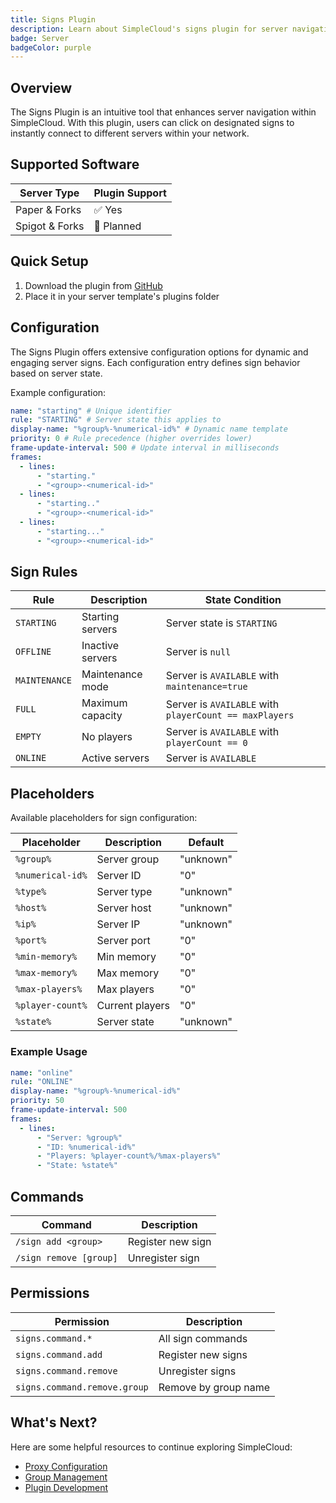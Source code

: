 ```yaml
---
title: Signs Plugin
description: Learn about SimpleCloud's signs plugin for server navigation and status display
badge: Server
badgeColor: purple
---
```


## Overview

The Signs Plugin is an intuitive tool that enhances server navigation within SimpleCloud. With this plugin, users can click on designated signs to instantly connect to different servers within your network.

## Supported Software

| Server Type    | Plugin Support |
| -------------- | -------------- |
| Paper & Forks  | ✅ Yes         |
| Spigot & Forks | 🔄 Planned     |

## Quick Setup

1. Download the plugin from [GitHub](https://github.com/simplecloudapp/sign-plugin/releases)
2. Place it in your server template's plugins folder

## Configuration

The Signs Plugin offers extensive configuration options for dynamic and engaging server signs. Each configuration entry defines sign behavior based on server state.

Example configuration:

```yaml
name: "starting" # Unique identifier
rule: "STARTING" # Server state this applies to
display-name: "%group%-%numerical-id%" # Dynamic name template
priority: 0 # Rule precedence (higher overrides lower)
frame-update-interval: 500 # Update interval in milliseconds
frames:
  - lines:
      - "starting."
      - "<group>-<numerical-id>"
  - lines:
      - "starting.."
      - "<group>-<numerical-id>"
  - lines:
      - "starting..."
      - "<group>-<numerical-id>"
```

## Sign Rules

| Rule          | Description      | State Condition                                        |
| ------------- | ---------------- | ------------------------------------------------------ |
| `STARTING`    | Starting servers | Server state is `STARTING`                             |
| `OFFLINE`     | Inactive servers | Server is `null`                                       |
| `MAINTENANCE` | Maintenance mode | Server is `AVAILABLE` with `maintenance=true`          |
| `FULL`        | Maximum capacity | Server is `AVAILABLE` with `playerCount == maxPlayers` |
| `EMPTY`       | No players       | Server is `AVAILABLE` with `playerCount == 0`          |
| `ONLINE`      | Active servers   | Server is `AVAILABLE`                                  |

## Placeholders

Available placeholders for sign configuration:

| Placeholder      | Description     | Default   |
| ---------------- | --------------- | --------- |
| `%group%`        | Server group    | "unknown" |
| `%numerical-id%` | Server ID       | "0"       |
| `%type%`         | Server type     | "unknown" |
| `%host%`         | Server host     | "unknown" |
| `%ip%`           | Server IP       | "unknown" |
| `%port%`         | Server port     | "0"       |
| `%min-memory%`   | Min memory      | "0"       |
| `%max-memory%`   | Max memory      | "0"       |
| `%max-players%`  | Max players     | "0"       |
| `%player-count%` | Current players | "0"       |
| `%state%`        | Server state    | "unknown" |

### Example Usage

```yaml
name: "online"
rule: "ONLINE"
display-name: "%group%-%numerical-id%"
priority: 50
frame-update-interval: 500
frames:
  - lines:
      - "Server: %group%"
      - "ID: %numerical-id%"
      - "Players: %player-count%/%max-players%"
      - "State: %state%"
```

## Commands

| Command                | Description       |
| ---------------------- | ----------------- |
| `/sign add <group>`    | Register new sign |
| `/sign remove [group]` | Unregister sign   |

## Permissions

| Permission                   | Description          |
| ---------------------------- | -------------------- |
| `signs.command.*`            | All sign commands    |
| `signs.command.add`          | Register new signs   |
| `signs.command.remove`       | Unregister signs     |
| `signs.command.remove.group` | Remove by group name |

## What's Next?

Here are some helpful resources to continue exploring SimpleCloud:

- [Proxy Configuration](/manual/plugin/proxy-essentials)
- [Group Management](/manual/resources/groups)
- [Plugin Development](/manual/plugin/overview)

